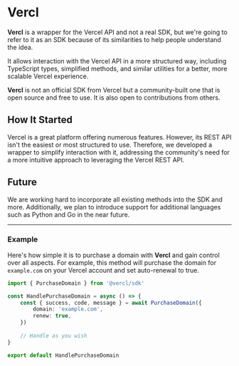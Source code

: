 # Vercl

**Vercl** is a wrapper for the Vercel API and not a real SDK, but we're going to refer to it as an SDK because of its similarities to help people understand the idea.

It allows interaction with the Vercel API in a more structured way, including TypeScript types, simplified methods, and similar utilities for a better, more scalable Vercel experience.

**Vercl** is not an official SDK from Vercel but a community-built one that is open source and free to use. It is also open to contributions from others.


## How It Started

Vercel is a great platform offering numerous features. However, its REST API isn't the easiest or most structured to use. Therefore, we developed a wrapper to simplify interaction with it, addressing the community's need for a more intuitive approach to leveraging the Vercel REST API.

## Future

We are working hard to incorporate all existing methods into the SDK and more. Additionally, we plan to introduce support for additional languages such as Python and Go in the near future.

---

### Example

Here's how simple it is to purchase a domain with **Vercl** and gain control over all aspects. For example, this method will purchase the domain for `example.com` on your Vercel account and set auto-renewal to true.

```ts filename="HandlePurchaseDomain.ts"
import { PurchaseDomain } from '@vercl/sdk'

const HandlePurchaseDomain = async () => {
    const { success, code, message } = await PurchaseDomain({
        domain: 'example.com',
        renew: true,
    })
    
    // Handle as you wish
}

export default HandlePurchaseDomain
```